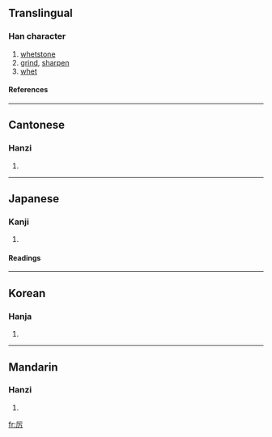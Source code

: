 {{see|厲}}

==Translingual==
===Han character===
{{Han char|rn=27|rad=厂|as=03|sn=5|four=|canj=一一尸 (MMS)}}
# [[whetstone]]
# [[grind]], [[sharpen]]
# [[whet]]
====References====
{{Han ref|kx=0160.251|dkj=02902|dj=0367.110|hdz=10068.080|uh=5389|ud=21385}}
----
==Cantonese==
===Hanzi===
{{yue-hanzi|jyut=|y=lai6}}
# {{defn|Cantonese}}
----
==Japanese==
===Kanji===
{{ja-kanji|grade=|rs=厂03}}
# {{defn|Japanese}} 
====Readings====
{{ja-readings|on=[[れい]] (rei)|kun=}}
----
==Korean==
===Hanja===
{{ko-hanja|hangeul=려|rv=ryeo|mr=ryŏ}}
# {{defn|Korean}}
----
==Mandarin==
===Hanzi===
{{cmn-hanzi|tra=厲|pin=[[lì]] (li4), [[yà]] (ya4)|wg=li<sup>4</sup>, ya<sup>4</sup>}}
# {{defn|Mandarin}}

[[fr:厉]]